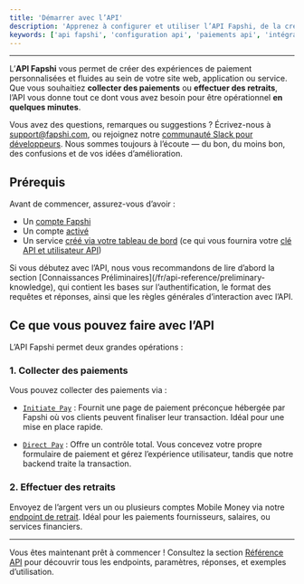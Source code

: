 ```yaml
---
title: 'Démarrer avec l’API'
description: 'Apprenez à configurer et utiliser l’API Fapshi, de la création des clés API à l’envoi de requêtes authentifiées, en passant par la compréhension de sa structure et de ses fonctionnalités.'
keywords: ['api fapshi', 'configuration api', 'paiements api', 'intégration de paiements', 'api développeur']
---
```


---

L’**API Fapshi** vous permet de créer des expériences de paiement personnalisées et fluides au sein de votre site web, application ou service. Que vous souhaitiez **collecter des paiements** ou **effectuer des retraits**, l’API vous donne tout ce dont vous avez besoin pour être opérationnel **en quelques minutes**.

Vous avez des questions, remarques ou suggestions ? Écrivez-nous à [support@fapshi.com](mailto:support@fapshi.com), ou rejoignez notre [communauté Slack pour développeurs](https://fapshicommunity.slack.com/archives/C034Q50QB6U). Nous sommes toujours à l’écoute — du bon, du moins bon, des confusions et de vos idées d’amélioration.

## Prérequis

Avant de commencer, assurez-vous d’avoir :

- Un [compte Fapshi](https://dashboard.fapshi.com/register)
- Un compte [activé](/fr/guides/getting-started/activate-account)
- Un service [créé via votre tableau de bord](/fr/api-reference/create-a-service) (ce qui vous fournira votre [clé API et utilisateur API](/fr/api-reference/preliminary-knowledge/api-credentials))

<Note>
Si vous débutez avec l’API, nous vous recommandons de lire d’abord la section [Connaissances Préliminaires](/fr/api-reference/preliminary-knowledge), qui contient les bases sur l’authentification, le format des requêtes et réponses, ainsi que les règles générales d’interaction avec l’API.
</Note>

## Ce que vous pouvez faire avec l’API

L’API Fapshi permet deux grandes opérations :

### 1. **Collecter des paiements**

Vous pouvez collecter des paiements via :

- [`Initiate Pay`](/fr/api-reference/endpoints/initiate-pay) : Fournit une page de paiement préconçue hébergée par Fapshi où vos clients peuvent finaliser leur transaction. Idéal pour une mise en place rapide.

- [`Direct Pay`](/fr/api-reference/endpoints/direct-pay) : Offre un contrôle total. Vous concevez votre propre formulaire de paiement et gérez l’expérience utilisateur, tandis que notre backend traite la transaction.

### 2. **Effectuer des retraits**

Envoyez de l’argent vers un ou plusieurs comptes Mobile Money via notre [endpoint de retrait](/fr/api-reference/endpoints/payout). Idéal pour les paiements fournisseurs, salaires, ou services financiers.

---

Vous êtes maintenant prêt à commencer ! Consultez la section [Référence API](/fr/api-reference/) pour découvrir tous les endpoints, paramètres, réponses, et exemples d’utilisation.
